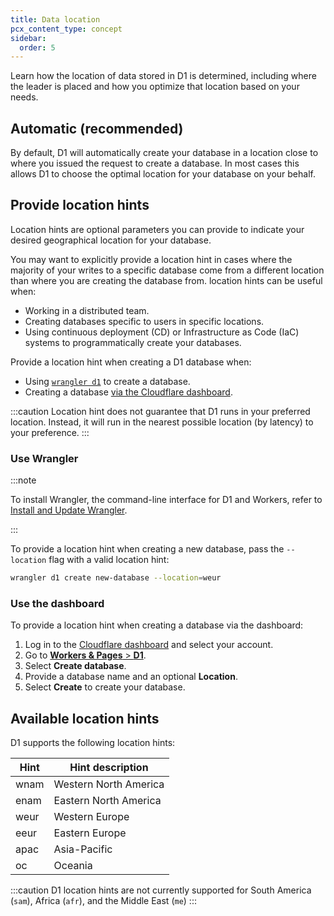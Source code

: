 ```yaml
---
title: Data location
pcx_content_type: concept
sidebar:
  order: 5
---
```


Learn how the location of data stored in D1 is determined, including where the leader is placed and how you optimize that location based on your needs.

## Automatic (recommended)

By default, D1 will automatically create your database in a location close to where you issued the request to create a database. In most cases this allows D1 to choose the optimal location for your database on your behalf.

## Provide location hints

Location hints are optional parameters you can provide to indicate your desired geographical location for your database.

You may want to explicitly provide a location hint in cases where the majority of your writes to a specific database come from a different location than where you are creating the database from. location hints can be useful when:

- Working in a distributed team.
- Creating databases specific to users in specific locations.
- Using continuous deployment (CD) or Infrastructure as Code (IaC) systems to programmatically create your databases.

Provide a location hint when creating a D1 database when:

- Using [`wrangler d1`](/workers//wrangler/commands/#d1) to create a database.
- Creating a database [via the Cloudflare dashboard](https://dash.cloudflare.com/?to=/:account/workers/d1).

:::caution
Location hint does not guarantee that D1 runs in your preferred location. Instead, it will run in the nearest possible location (by latency) to your preference.
:::

### Use Wrangler

:::note

To install Wrangler, the command-line interface for D1 and Workers, refer to [Install and Update Wrangler](/workers/wrangler/install-and-update/).

:::

To provide a location hint when creating a new database, pass the `--location` flag with a valid location hint:

```sh
wrangler d1 create new-database --location=weur
```

### Use the dashboard

To provide a location hint when creating a database via the dashboard:

1. Log in to the [Cloudflare dashboard](https://dash.cloudflare.com) and select your account.
2. Go to [**Workers & Pages** > **D1**](https://dash.cloudflare.com/?to=/:account/workers/d1).
3. Select **Create database**.
4. Provide a database name and an optional **Location**.
5. Select **Create** to create your database.

## Available location hints

D1 supports the following location hints:

| Hint | Hint description      |
| ---- | --------------------- |
| wnam | Western North America |
| enam | Eastern North America |
| weur | Western Europe        |
| eeur | Eastern Europe        |
| apac | Asia-Pacific          |
| oc   | Oceania               |

:::caution
D1 location hints are not currently supported for South America (`sam`), Africa (`afr`), and the Middle East (`me`)
:::
